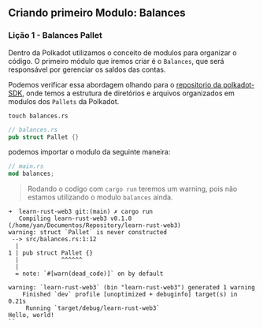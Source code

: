 ## Criando primeiro Modulo: Balances

### Lição 1 - Balances Pallet

Dentro da Polkadot utilizamos o conceito de modulos para organizar o código. O primeiro módulo que iremos criar é o
`Balances`, que será responsável por gerenciar os saldos das contas.

Podemos verificar essa abordagem olhando para o
[repositorio da polkadot-SDK](https://github.com/paritytech/polkadot-sdk/tree/master/substrate/frame), onde temos a
estrutura de diretórios e arquivos organizados em modulos dos `Pallets` da Polkadot.

```shell
touch balances.rs
```

```rust
// balances.rs
pub struct Pallet {}
```

podemos importar o modulo da seguinte maneira:

```rust
// main.rs
mod balances;
```

> Rodando o codigo com `cargo run` teremos um warning, pois não estamos utilizando o modulo `balances` ainda.

```shell
➜  learn-rust-web3 git:(main) ✗ cargo run
   Compiling learn-rust-web3 v0.1.0 (/home/yan/Documentos/Repository/learn-rust-web3)
warning: struct `Pallet` is never constructed
 --> src/balances.rs:1:12
  |
1 | pub struct Pallet {}
  |            ^^^^^^
  |
  = note: `#[warn(dead_code)]` on by default

warning: `learn-rust-web3` (bin "learn-rust-web3") generated 1 warning
    Finished `dev` profile [unoptimized + debuginfo] target(s) in 0.21s
     Running `target/debug/learn-rust-web3`
Hello, world!
``

```
